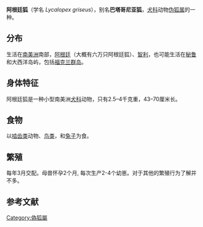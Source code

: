{{Speciesbox
| name = 阿根廷狐<ref name=msw3>{{MSW3 Wozencraft | pages = | id=14000808}}</ref>
| image = Zorrito Chile.JPG
| status = LC
| status_system = IUCN3.1
| status_ref = <ref name=iucn>{{cite iucn|author=Jiménez |display-authors=et al. |year=2008|url=https://www.iucnredlist.org/details/6927/0|title=''Pseudalopex griseus''|access-date=6 May 2008|ref=harv}}</ref>
| genus = Lycalopex
| species = griseus
| authority = ([[John_Edward_Gray|Gray]], 1837)
| range_map = Pseudalopex griseus range map.png
| range_map_upright = 0.8
| range_map_caption = 阿根廷狐的分布
| synonyms = 
*''Dusicyon griseus'' 
*''Pseudalopex griseus''<small> (Gray, 1837)</small>
| synonyms_ref = <ref name=issg>{{cite web |url=http://www.issg.org/database/species/ecology.asp?si=1452&lang=EN |title=''Lycalopex griseus'' (mammal) |date=10 August 2010 |work=Global Invasive Species Database |publisher=Invasive Species Specialist Group |accessdate=25 January 2015}}</ref>
}}
'''阿根廷狐'''（学名 ''Lycalopex griseus''），别名'''巴塔哥尼亚狐'''，[[犬科|犬科]]动物[[伪狐属|伪狐属]]的一种。

== 分布 ==
生活在[[南美洲|南美洲]]南部，[[阿根廷|阿根廷]]（大概有六万只阿根廷狐）、[[智利|智利]]，也可能生活在[[秘鲁|秘鲁]]和大西洋岛屿，包括[[福克兰群岛|福克兰群岛]]。

== 身体特征 ==
阿根廷狐是一种小型南美洲[[犬科|犬科]]动物，只有2.5–4千克重，43–70厘米长。

== 食物 ==
以[[啮齿类|啮齿类]]动物、[[鸟类|鸟类]]，和[[兔子|兔子]]为食。

== 繁殖 ==
每年3月交配。母兽怀孕2个月, 每次生产2-4个幼崽。对于其他的繁殖行为了解并不多。

== 参考文献 ==
{{reflist}}
{{commons|Pseudalopex griseus}}
{{Wikispecies|Pseudalopex griseus}}


{{Taxonbar|from=Q601913}}

[[Category:偽狐屬|Category:偽狐屬]]

{{Canidae-stub}}